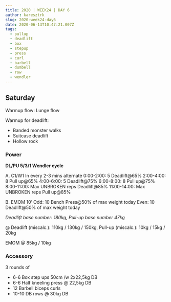 ```yaml
---
title: 2020 | WEEK24 | DAY 6
author: karesztrk
slug: 2020-week24-day6
date: 2020-06-13T10:47:21.007Z
tags:
  - pullup
  - deadlift
  - box
  - stepup
  - press
  - curl
  - barbell
  - dumbell
  - row
  - wendler
---
```


## Saturday

Warmup flow: Lunge flow

Warmup for deadlift:

- Banded monster walks
- Suitcase deadlift
- Hollow rock

### Power

**DL/PU 5/3/1 Wendler cycle**

A. C1/W1 In every 2-3 mins alternate
0:00-2:00: 5 Deadlift@65%
2:00-4:00: 8 Pull up@65%
4:00-6:00: 5 Deadlift@75%
6:00-8:00: 8 Pull up@75%
8:00-11:00: Max UNBROKEN reps Deadlift@85%
11:00-14:00: Max UNBROKEN reps Pull up@85%

B. EMOM 10’
Odd: 10 Bench Press@50% of max weight today
Even: 10 Deadlift@50% of max weight today

_Deadlift base number: 180kg, Pull-up base number 47kg_

@ Deadlift (miscalc.): 110kg / 130kg / 150kg, Pull-up (miscalc.): 10kg / 15kg / 20kg

EMOM @ 85kg / 10kg

### Accessory

3 rounds of

- 6-6 Box step ups 50cm /w 2x22,5kg DB
- 6-6 Half kneeling press @ 22,5kg DB
- 12 Barbell biceps curls
- 10-10 DB rows @ 30kg DB

